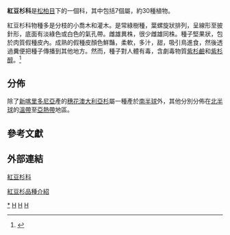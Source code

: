 {{Automatic taxobox
| taxon = Taxaceae
|fossil_range =<br/> {{Fossilrange|44|0|earliest=侏罗纪|ref=<ref name="Manchester1994">{{Cite journal |last1=Manchester |first1=S.R. |title=Fruits and Seeds of the Middle Eocene Nut Beds Flora, Clarno Formation, Oregon |year=1994 |journal=Palaeontographica Americana |volume=58 |page=30-31}}</ref>}}
| image = Yew 1r.jpg
| image_caption = ''葉和成熟的種子''
| authority = S. F. Gray
| subdivision_ranks = 屬
| subdivision = 
*[[穗花杉屬|穗花杉屬]] ''Amentotaxus''<small>(有時歸為[[三尖杉科|三尖杉科]]''Cephalotaxaceae'')</small>
*[[澳大利亞杉屬|澳大利亞杉屬]] ''Austrotaxus''
*{{extinct}} ''Diploporus''
*[[白豆杉屬|白豆杉屬]] ''Pseudotaxus''
*{{extinct}} ''Sommerxylon''
*[[紅豆杉屬|紅豆杉屬]] ''Taxus''
*[[榧樹屬|榧樹屬]] ''Torreya ''<small>(有時歸為[[三尖杉科|三尖杉科]]''Cephalotaxaceae'')</small>
}}

'''紅豆杉科'''是[[松柏目|松柏目]]下的一個科，其中包括7個屬，約30種植物。

紅豆杉科物種多是分枝的小喬木和灌木。是常綠樹種，葉螺旋狀排列，呈線形至披針形，底面有淡綠色或白色的氣孔帶。雌雄異株，很少雌雄同株。種子堅果狀，包於肉質假種皮內。成熟的假種皮顏色鮮豔，柔軟，多汁，甜，吸引鳥進食，然後透過糞便把種子傳播到其他地方。然而，種子對人體有毒，含劇毒物質[[紫杉鹼|紫杉鹼]]和[[紫杉醇|紫杉醇]]。<ref>{{Cite web |url=http://www.nlm.nih.gov/medlineplus/ency/article/002877.htm |title=Yew Poisoning: MedLine Plus Medical Encyclopedia |access-date=2013-10-04 |archive-date=2016-07-05 |archive-url=https://web.archive.org/web/20160705125915/https://www.nlm.nih.gov/medlineplus/ency/article/002877.htm |dead-url=no }}</ref>

==分佈==
除了[[新喀里多尼亞|新喀里多尼亞]]產的[[穗花澳大利亞杉|穗花澳大利亞杉]]屬一種產於[[南半球|南半球]]外，其他分別分佈在[[北半球|北半球]]的[[溫帶|溫帶]]至[[亞熱帶|亞熱帶]]地區。

==參考文獻==
{{reflist}}

==外部連結==
[http://kplant.biodiv.tw/123/%E7%B4%85%E8%B1%86%E6%9D%89%E7%A7%91/%E7%B4%85%E8%B1%86%E6%9D%89%E7%A7%91.htm  紅豆杉科] {{Wayback|url=http://kplant.biodiv.tw/123/%E7%B4%85%E8%B1%86%E6%9D%89%E7%A7%91/%E7%B4%85%E8%B1%86%E6%9D%89%E7%A7%91.htm |date=20200808103802 }}

[http://www.gdguosen.com/flfg/775.html  紅豆杉品種介紹] {{Wayback|url=http://www.gdguosen.com/flfg/775.html |date=20210122224706 }}
{{Taxonbar|from=Q223751}}

[[Category:紅豆杉科|*]]
[[Category:植物科名|H]]
[[Category:松柏目|H]]
[[Category:有毒植物|H]]